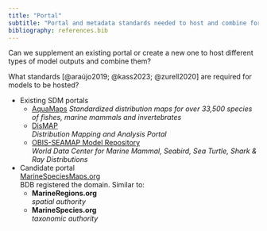 ```yaml
---
title: "Portal"
subtitle: "Portal and metadata standards needed to host and combine for user-specific needs"
bibliography: references.bib
---
```


Can we supplement an existing portal or create a new one to host different types of model outputs and combine them?

What standards [@araújo2019; @kass2023; @zurell2020] are required for models to be hosted?

-   Existing SDM portals
    -   [AquaMaps](https://aquamaps.org/)
        *Standardized distribution maps for over 33,500 species of fishes, marine mammals and invertebrates*
    -   [DisMAP](https://apps-st.fisheries.noaa.gov/dismap/)\
        *Distribution Mapping and Analysis Portal*
    -   [OBIS-SEAMAP Model Repository](https://seamap.env.duke.edu/models/)\
        *World Data Center for Marine Mammal, Seabird, Sea Turtle, Shark & Ray Distributions*
-   Candidate portal\
    [MarineSpeciesMaps.org](MarineSpeciesMaps.org) \
    BDB registered the domain. Similar to:
    -   **MarineRegions.org**\
        *spatial authority*
    -   **MarineSpecies.org**\
        *taxonomic authority*
